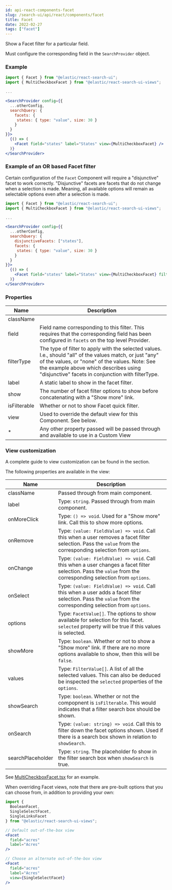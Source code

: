 ```yaml
---
id: api-react-components-facet
slug: /search-ui/api/react/components/facet
title: Facet
date: 2022-02-27
tags: ["facet"]
---
```


Show a Facet filter for a particular field.

Must configure the corresponding field in the `SearchProvider` <DocLink id="api-core-configuration" section="facets" text="facets" /> object.

### Example

```jsx
import { Facet } from "@elastic/react-search-ui";
import { MultiCheckboxFacet } from "@elastic/react-search-ui-views";

...

<SearchProvider config={{
  ...otherConfig,
  searchQuery: {
    facets: {
     states: { type: "value", size: 30 }
    }
  }
}}>
  {() => (
    <Facet field="states" label="States" view={MultiCheckboxFacet} />
  )}
</SearchProvider>
```

### Example of an OR based Facet filter

Certain configuration of the `Facet` Component will require a "disjunctive" facet to work
correctly. "Disjunctive" facets are facets that do not change when a selection is made. Meaning, all available options
will remain as selectable options even after a selection is made.

```jsx
import { Facet } from "@elastic/react-search-ui";
import { MultiCheckboxFacet } from "@elastic/react-search-ui-views";

...

<SearchProvider config={{
  ...otherConfig,
  searchQuery: {
    disjunctiveFacets: ["states"],
    facets: {
     states: { type: "value", size: 30 }
    }
  }
}}>
  {() => (
    <Facet field="states" label="States" view={MultiCheckboxFacet} filterType="any" />
  )}
</SearchProvider>
```

### Properties

| Name         | Description                                                                                                                                                                                                                                                |
| ------------ | ---------------------------------------------------------------------------------------------------------------------------------------------------------------------------------------------------------------------------------------------------------- |
| className    |                                                                                                                                                                                                                                                            |
| field        | Field name corresponding to this filter. This requires that the corresponding field has been configured in `facets` on the top level Provider.                                                                                                             |
| filterType   | The type of filter to apply with the selected values. I.e., should "all" of the values match, or just "any" of the values, or "none" of the values. Note: See the example above which describes using "disjunctive" facets in conjunction with filterType. |
| label        | A static label to show in the facet filter.                                                                                                                                                                                                                |
| show         | The number of facet filter options to show before concatenating with a "Show more" link.                                                                                                                                                                   |
| isFilterable | Whether or not to show Facet quick filter.                                                                                                                                                                                                                 |
| view         | Used to override the default view for this Component. See <DocLink id="api-react-components-facet" section="view-customization" text="View customization" /> below.                                                                                        |
| \*           | Any other property passed will be passed through and available to use in a Custom View                                                                                                                                                                     |

### View customization

A complete guide to view customization can be found in the <DocLink id="guides-customizing-styles-and-html" section="customizing-html" text="Customization: Component views and HTML" /> section.

The following properties are available in the view:

| Name              | Description                                                                                                                                                    |
| ----------------- | -------------------------------------------------------------------------------------------------------------------------------------------------------------- |
| className         | Passed through from main component.                                                                                                                            |
| label             | Type: `string`. Passed through from main component.                                                                                                            |
| onMoreClick       | Type: `() => void`. Used for a "Show more" link. Call this to show more options.                                                                               |
| onRemove          | Type: `(value: FieldValue) => void`. Call this when a user removes a facet filter selection. Pass the `value` from the corresponding selection from `options`. |
| onChange          | Type: `(value: FieldValue) => void`. Call this when a user changes a facet filter selection. Pass the `value` from the corresponding selection from `options`. |
| onSelect          | Type: `(value: FieldValue) => void`. Call this when a user adds a facet filter selection. Pass the `value` from the corresponding selection from `options`.    |
| options           | Type: `FacetValue[]`. The options to show available for selection for this facet. `selected` property will be true if this values is selected.                 |
| showMore          | Type: `boolean`. Whether or not to show a "Show more" link. If there are no more options available to show, then this will be `false`.                         |
| values            | Type: `FilterValue[]`. A list of all the selected values. This can also be deduced be inspected the `selected` properties of the `options`.                    |
| showSearch        | Type: `boolean`. Whether or not the compopnent is `isFilterable`. This would indicates that a filter search box should be shown.                               |
| onSearch          | Type: `(value: string) => void`. Call this to filter down the facet options shown. Used if there is a search box shown in relation to `showSearch`.            |
| searchPlaceholder | Type: `string`. The placeholder fo show in the filter search box when `showSearch` is true.                                                                    |

See [MultiCheckboxFacet.tsx](https://github.com/elastic/search-ui/blob/main/packages/react-search-ui-views/src/MultiCheckboxFacet.tsx) for an example.

When overriding Facet views, note that there are pre-built options that you can choose from, in addition to providing your own:

```jsx
import {
  BooleanFacet,
  SingleSelectFacet,
  SingleLinksFacet
} from "@elastic/react-search-ui-views";

// Default out-of-the-box view
<Facet
  field="acres"
  label="Acres"
/>

// Choose an alternate out-of-the-box view
<Facet
  field="acres"
  label="Acres"
  view={SingleSelectFacet}
/>
```
